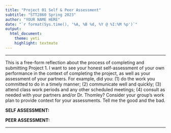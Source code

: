 ```yaml
---
title: "Project 01 Self & Peer Assessment"
subtitle: "STT2860 Spring 2023"
author: "YOUR NAME HERE"
date: "`r format(Sys.time(), '%A, %B %d, %Y @ %I:%M %p')`"
output: 
  html_document: 
    theme: yeti
    highlight: textmate
---
```

<hr>

This is a free-form reflection about the process of completing and submitting Project 1. I want to see your honest self-assessment of your own performance in the context of completing the project, as well as your assessment of your partners. For example, did you: (1) do the work you committed to do in a timely manner; (2) communicate well and quickly; (3) attend class work periods and any other scheduled meetings; (4) consult as needed with your partners and/or Dr. Thomley? Consider your group's work plan to provide context for your assessments. Tell me the good and the bad.

**SELF ASSESSMENT:**

<erase this and type your answer here>

**PEER ASSESSMENT:**

<erase this and type your answer here>

<hr>
